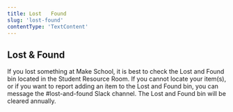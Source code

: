 ```yaml
---
title: Lost   Found
slug: 'lost-found'
contentType: 'TextContent'
---
```


## Lost & Found

If you lost something at Make School, it is best to check the Lost and Found bin located in the
Student Resource Room. If you cannot locate your item(s), or if you want to report adding an item to
the Lost and Found bin, you can message the #lost-and-found Slack channel. The Lost and Found bin
will be cleared annually.

